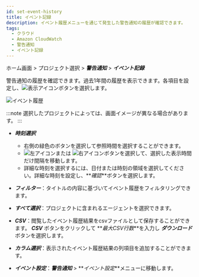 ```yaml
---
id: set-event-history
title: イベント記録
description: イベント履歴メニューを通じて発生した警告通知の履歴が確認できます。
tags:
  - クラウド
  - Amazon CloudWatch
  - 警告通知
  - イベント記録
---
```


ホーム画面 > プロジェクト選択 > **_警告通知_** > **_イベント記録_**

警告通知の履歴を確認できます。過去1年間の履歴を表示できます。各項目を設定し、![表示アイコン](/img/ico-btn-search.png)ボタンを選択します。

![イベント履歴](/img/event-history-aws.png)

:::note
選択したプロジェクトによっては、画面イメージが異なる場合があります。
:::

-   **_時刻選択_**

    -   右側の緑色のボタンを選択して参照時間を選択することができます。
    -   ![左アイコン](/img/left-arrow.svg)または ![右アイコン](/img/right-arrow.svg)ボタンを選択して、選択した表示時間だけ間隔を移動します。
    -   詳細な時刻を選択するには、日付または時刻の領域を選択してください。詳細な時刻を設定し、**_確認_**ボタンを選択します。

-   **_フィルター_**：タイトルの内容に基づいてイベント履歴をフィルタリングできます。

-   **_すべて選択_**：プロジェクトに含まれるエージェントを選択できます。

-   **_CSV_**：閲覧したイベント履歴結果をcsvファイルとして保存することができます。 **_CSV_** ボタンをクリックして **_最大CSV行数_**を入力し **_ダウンロード_** ボタンを選択します。

-   **_カラム選択_**：表示されたイベント履歴結果の列項目を追加することができます。

-   **_イベント設定_**：**_警告通知_** > **_イベント設定_**メニューに移動します。

<!-- ![이벤트 기록](https://img.whatap.io/media/images/application_event_list.png) -->
